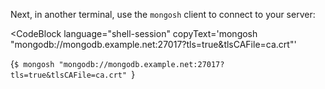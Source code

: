 Next, in another terminal, use the `mongosh` client to connect to your server:

<CodeBlock
  language="shell-session"
  copyText='mongosh "mongodb://mongodb.example.net:27017?tls=true&tlsCAFile=ca.crt"'
>
  {`$ mongosh "mongodb://mongodb.example.net:27017?tls=true&tlsCAFile=ca.crt"
`}
</CodeBlock>
